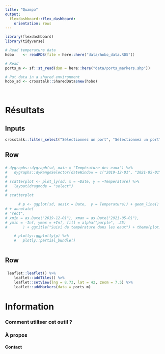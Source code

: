 ```yaml
---
title: "Quampo"
output: 
  flexdashboard::flex_dashboard:
    orientation: rows
---
```


```r
library(flexdashboard)
library(tidyverse)

# Read temperature data
hobo    <- readRDS(file = here::here("data/hobo_data.RDS"))

# Read 
ports_m <- sf::st_read(dsn = here::here("data/ports_markers.shp"))

# Put data in a shared environment
hobo_sd <- crosstalk::SharedData$new(hobo)
  
  
```

Résultats
=====================================  

Inputs {.sidebar}
-----------------------------------------------------------------------
```r

crosstalk::filter_select("Sélectionnez un port", "Sélectionnez un port", hobo_sd, ~Site, multiple = FALSE)

```

Row {data-height=500}
-------------------------------------
###

```r


# dygraphs::dygraph(sd, main = "Température des eaux") %>% 
#   dygraphs::dyRangeSelector(dateWindow = c("2019-12-01", "2021-05-01"))
# 
# scatterplot <- plot_ly(sd, x = ~Date, y = ~Temperature) %>%
#   layout(dragmode = "select")
# 
# scatterplot
  
      # p <- ggplot(sd, aes(x = Date,  y = Temperature)) + geom_line()
# + annotate(
# "rect",
# xmin = as.Date("2019-12-01"), xmax = as.Date("2021-05-01"),
# ymin = -Inf, ymax = +Inf, fill = alpha("purple", .25)
#       ) + ggtitle("Suivi de température dans les eaux") + theme(plot.title = element_text(hjust = 0.5)) + xlab("Date") + ylab("Température (en °C)")

    # plotly::ggplotly(p) %>%
    #   plotly::partial_bundle()
    
```
 
Row {data-height=500}
-------------------------------------
###

```r


 leaflet::leaflet() %>%
    leaflet::addTiles() %>%
    leaflet::setView(lng = 8.73, lat = 42, zoom = 7.5) %>%
    leaflet::addMarkers(data = ports_m)

```

Information {data-orientation=rows data-icon="fa-info-circle"}
=====================================

### Comment utiliser cet outil ?


### À propos


#### Contact

<!-- $(document).ready(function () { -->
<!--   FlexDashboard.init({ -->
<!--     theme: "paper", -->
<!--     fillPage: true, -->
<!--     orientation: "columns", -->
<!--     storyboard: false, -->
<!--     defaultFigWidth: 576, -->
<!--     defaultFigHeight: 460, -->
<!--     defaultFigWidthMobile: 360, -->
<!--     defaultFigHeightMobile: 460 -->
<!--   }); -->
<!-- }); -->
